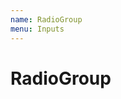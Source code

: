 ```yaml
---
name: RadioGroup
menu: Inputs
---
```



# RadioGroup

<Playground>
  <RadioGroup 
    label="RadioGroup input" 
    options={[
      {label: "Option 1", value:"1"},
      {label: "Option 2", value:"2"},
      {label: "Option 3", value:"3"}
    ]}
    meta={
      {
        active: true
      }
    }
  />
</Playground>

<PropsTable of={RadioGroup} />

